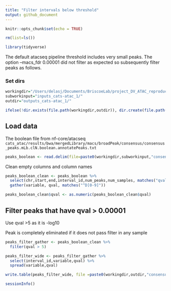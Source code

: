 ```yaml
---
title: "Filter intervals below threshold"
output: github_document
---
```


```r
knitr::opts_chunk$set(echo = TRUE)
```


```r

rm(list=ls())

library(tidyverse)

```

The default atacseq pipeline threshold includes very small peaks. The option --macs_fdr 0.00001 did not filter as expected so subsequently filter peaks as follows.

### Set dirs
```r

workingdir="/Users/delasj/Documents/BriscoeLab/project_DV_ATAC_reproduce_analysis/"
subworkinput="inputs_cats-atac_1/"
outdir="outputs_cats-atac_1/"

ifelse(!dir.exists(file.path(workingdir,outdir)), dir.create(file.path(workingdir,outdir)), "Directory exists")

```


## Load data

The boolean file from nf-core/atacseq `cats_atac/results/bwa/mergedLibrary/macs/broadPeak/consensus/consensus_peaks.mLb.clN.boolean.annotatePeaks.txt`
  

```r

peaks_boolean <- read.delim(file=paste0(workingdir,subworkinput,"consensus_peaks.mLb.clN.boolean.annotatePeaks.txt"),header=TRUE, stringsAsFactors = FALSE)

```

Clean empty columns and column names

```r

peaks_boolean_clean <- peaks_boolean %>%
  select(chr,start,end,interval_id,num_peaks,num_samples, matches("qval$")) %>%
  gather(variable, qval, matches("^D[0-9]"))

peaks_boolean_clean$qval <- as.numeric(peaks_boolean_clean$qval)

```


## Filter peaks that have qval > 0.00001

Use qval >5 as it is -log10

Peak is completely eliminated if it does not pass filter in any sample

```r

peaks_filter_gather <- peaks_boolean_clean %>%
  filter(qval > 5)

peaks_filter_wide <- peaks_filter_gather %>%
  select(interval_id,variable,qval) %>%
  spread(variable,qval)

write.table(peaks_filter_wide, file =paste0(workingdir,outdir,"consensus_peakfdr_filtered.csv"), quote = FALSE, row.names = FALSE)

```


```r
sessionInfo()
```

